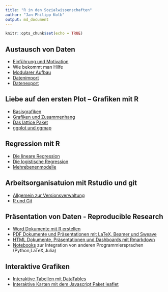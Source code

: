 ```yaml
---
title: "R in den Sozialwissenschaften"
author: "Jan-Philipp Kolb"
output: md_document
---
```


```r
knitr::opts_chunk$set(echo = TRUE)
```


## Austausch von Daten

- [Einführung und Motivation](https://japhilko.github.io/RSocialScience/intro/) 
- Wie bekommt man Hilfe
- [Modularer Aufbau](https://github.com/Japhilko/RInterfaces/blob/master/tutorial/Aufgabe_Zusatzpakete.md)
- [Datenimport](https://japhilko.github.io/RSocialScience/import/) 
- [Datenexport](https://japhilko.github.io/RSocialScience/export/) 

## Liebe auf den ersten Plot – Grafiken mit R	

- [Basisgrafiken](https://japhilko.github.io/RSocialScience/simpleGraphics/) 
- [Grafiken und Zusammenhang](https://github.com/Japhilko/IntroR/blob/master/2017/slides/Multidimensional.md)
- [Das lattice Paket](https://github.com/Japhilko/IntroR/blob/master/2017/slides/LatticePaket.md)   
- [ggplot und ggmap]()

## Regression mit R

- [Die lineare Regression](https://github.com/Japhilko/IntroR/blob/master/2017/slides/LineareRegression.md)   
- [Die logistische Regression](https://github.com/Japhilko/IntroR/blob/master/2017/slides/logistischeRegression.md)   
- [Mehrebenenmodelle](slides/multilevel.html)

## Arbeitsorganisatuion mit Rstudio und git

- [Allgemein zur Versionsverwaltung](slides/Versionsverwaltung.md) 
- [R und Git](slides/Rgit.md) 

## Präsentation von Daten - Reproducible Research

- [Word Dokumente mit R erstellen](slides/R2word.md) 
- [PDF Dokumente und Präsentationen mit LaTeX, Beamer und Sweave](slides/R2pdf.md) 
- [HTML Dokumente, Präsentationen und Dashboards mit Rmarkdown](slides/Rmarkdown.md) 
- [Notebooks](slides/Notebooks.md) zur Integration von anderen Programmiersprachen (Python,LaTeX,Julia) 



## Interaktive Grafiken

- [Interaktive Tabellen mit DataTables](https://github.com/Japhilko/RInterfaces/blob/master/slides/DataTables.md) 
- [Interaktive Karten mit dem Javascript Paket leaflet](https://github.com/Japhilko/RInterfaces/blob/master/slides/leaflet.md) 


